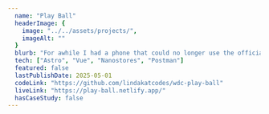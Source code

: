 ---
  name: "Play Ball"
  headerImage: {
    image: "../../assets/projects/",
    imageAlt: ""
  }
  blurb: "For awhile I had a phone that could no longer use the official MLB app, but I still wanted to know when my favorite baseball team was playing. So I built this during a Web Dev Challenge hackathon to keep up with game times and see recent scores."
  tech: ["Astro", "Vue", "Nanostores", "Postman"]
  featured: false
  lastPublishDate: 2025-05-01
  codeLink: "https://github.com/lindakatcodes/wdc-play-ball"
  liveLink: "https://play-ball.netlify.app/"
  hasCaseStudy: false
---

